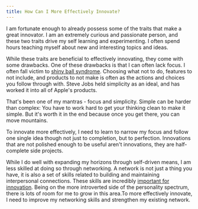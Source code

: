 ```yaml
---
title: How Can I More Effectively Innovate?
---
```



I am fortunate enough to already possess some of the traits that make a great
innovator. I am an extremely curious and passionate person, and these two traits
drive my self learning and experimenting. I often spend hours teaching myself
about new and interesting topics and ideas.

While these traits are beneficial to effectively innovating, they come with
some drawbacks. One of these drawbacks is that I can often lack focus. I often
fall victim to [shiny ball syndrome](http://www.boardassociates.org/news/entrepreneurs-shiny-ball-syndrome).
Choosing what not to do, features to not include, and products to not make is 
often as the actions and choices you follow through with. Steve Jobs held simplicity
as an ideal, and has worked it into all of Apple's products.

<Quote author="Steve Jobs">
    That's been one of my mantras - focus and simplicity. Simple can be harder than complex: You have to work hard to get your thinking clean to make it simple. But it's worth it in the end because once you get there, you can move mountains.
</Quote>

To innovate more effectively, I need to learn to narrow my focus and follow one
single idea though not just to completion, but to perfection. Innovations that
are not polished enough to be useful aren't innovations, they are half-complete
side projects.

While I do well with expanding my horizons through self-driven means, I am less
skilled at doing so through networking. A network is not just a thing you have,
it is also a set of skills related to building and maintaining interpersonal
connections. These skills are incredibly [important for innovation](#posts/3-how-do-innovators-think).
Being on the more introverted side of the personality spectrum, there is lots of
room for me to grow in this area.To more effectively innovate, I need to improve
my networking skills and strengthen my existing network.
